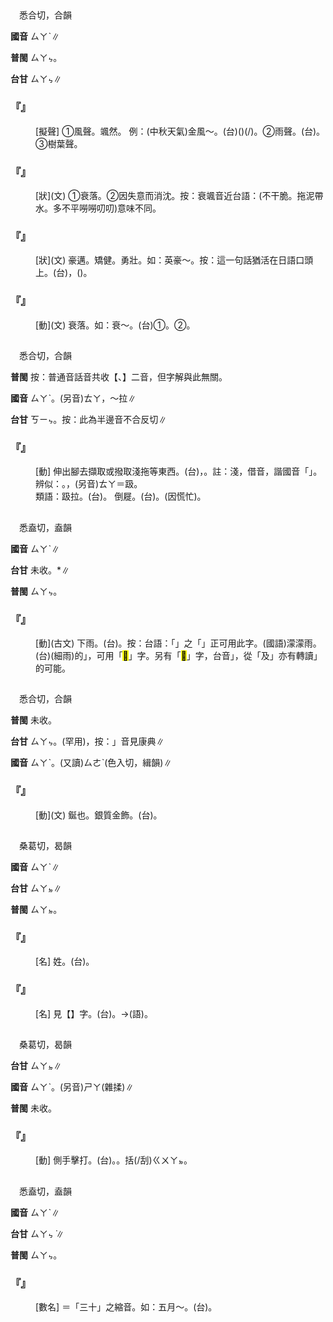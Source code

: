 
=={{ruby|颯|ㄙㄚˋ}}==

　悉合切，合韻

'''國音''' <rt>ㄙㄚˋ</rt>∥

'''普閩''' <rt>ㄙㄚㆴ</rt>。

'''台甘''' <rt>ㄙㄚㆴ</rt>∥

    

==='''『{{ruby|颯|ㄙㄚˋ}}{{ruby|颯|ㄙㄚˋ}}』'''===
: [擬聲] ①風聲。颯然。 例：(中秋天氣)金風～。(台)({{ruby|中|ㄉㄧㆲ}}{{ruby|秋|ㄑㄧㄨ}}{{ruby|氣|ㄎㄧ˪}}{{ruby|候|ㄏㄠ˫}}){{ruby|秋|ㄑㄧㄨ}}{{ruby|風|ㄏㆲ/ㄏㄨㄤ}}(/{{ruby|涼|ㄌㄧㄤˊ}}{{ruby|風|ㄏㆲ/ㄏㄨㄤ}}){{ruby|颸|ㄙㄨ˪}}{{ruby|颸|ㄙㄨ˪}}{{ruby|叫|ㄍㄧㄜ˪}}。②雨聲。(台){{ruby|雨|ㄏㆦ˫}}{{ruby|聲|ㄒㄧㆩ}}{{ruby|吒|ㄘㄚ˪}}{{ruby|吒|ㄘㄚ˪}}{{ruby|叫|ㄍㄧㄜ˪}}。③樹葉聲。
    

==='''『{{ruby|衰|ㄕㄨㄞ}}{{ruby|颯|ㄙㄚˋ}}』'''===
: [狀](文) ①衰落。②因失意而消沈。按：衰颯音近台語：{{ruby|沙|ㄙㄨㄚ}}{{ruby|屑|ㄙㄚㆴ}}(不干脆。拖泥帶水。多不平嘮嘮叨叨)意味不同。
    

==='''『{{ruby|颯|ㄙㄚˋ}}{{ruby|爽|ㄕㄨㄤˇ}}』'''===
: [狀](文) 豪邁。矯健。勇壯。如：英豪～。按：這一句話猶活在日語口頭上。(台){{ruby|相|ㄒㄧㆲ˪}}{{ruby|貌|ㄇㄠ˫}}{{ruby|傑|ㄍㄧㄚㆵ ͘}}{{ruby|出|ㄘㄨㆵ}}，{{ruby|端|ㄉㄨㄢ}}{{ruby|正|ㄐㄧㄥ˪}}{{ruby|又|ㄧㄨ˫}}{{ruby|豪|ㄏㄜˊ}}{{ruby|爽|ㄙㆲˋ}}({{ruby|令|ㄌㄧㄥ˫}}{{ruby|人|ㆢㄧㄣˊ/ㄌㄧㄣˊ}}{{ruby|起|ㄎㄧˋ}}{{ruby|敬|ㄍㄧㄥ˪}}{{ruby|嚮|ㄏㄧㆲˋ}}{{ruby|往|ㆲˋ}})。
    

==='''『{{ruby|颯|ㄙㄚˋ}}』'''===
: [動](文) 衰落。如：衰～。(台)①{{ruby|衰|ㄙㄨㄧ}}{{ruby|落|ㄌㆦㆶ ͘}}。②{{ruby|意|ㄧ˪}}{{ruby|氣|ㄎㄧ˪}}{{ruby|消|ㄒㄧㄠ}}{{ruby|沈|ㄉㄧㆬˊ}}。
    

=={{ruby|趿|ㄙㄚˋ}}==

　悉合切，合韻

'''普閩''' 按：普通音話音共收【{{ruby|趿|ㄊㄚ}}、{{ruby|趿|ㄙㄚˇ}}】二音，但字解與此無關。

'''國音''' <rt>ㄙㄚˋ</rt>。(另音)<rt>ㄊㄚ</rt>，～拉∥

'''台甘''' <rt>ㄎㄧㆴ</rt>。按：此為半邊音不合反切∥

    

==='''『{{ruby|趿|ㄙㄚˋ}}』'''===
: [動] 伸出腳去擷取或撥取淺拖等東西。(台){{ruby|淺|ㄑㄧㄢˋ}}，{{ruby|伸|ㄘㄨㄣ}}{{ruby|骹|ㄎㄚ}}{{ruby|去|ㄎㄧ˪}}{{ruby|<mark>&#xffaf4;</mark>|ㄎㄧㄜㆷ}}{{ruby|鞋|ㆤˊ/ㄨㆤˊ}}。註：淺，借音，諧國音「{{ruby|<mark>&#xf9ba3;</mark>|ㄑㄧㄢ}}」。
:辨似：{{ruby|趿|ㄙㄚˋ}}。{{ruby|靸|ㄙㄚˇ}}，(另音)<rt>ㄊㄚ</rt>＝趿。
:
:類語：趿拉。(台){{ruby|倒|ㄉㄜˋ}}{{ruby|踏|ㄉㄚㆷ ͘}}{{ruby|<mark>&#xf90c1;</mark>|ㄉㆪ}}。 倒屣。(台){{ruby|倒|ㄉㄜˋ}}{{ruby|拖|ㄊㄨㄚ}}{{ruby|鞋|ㆤˊ/ㄨㆤˊ}}。{{ruby|鞋|ㆤˊ/ㄨㆤˊ}}{{ruby|倒|ㄉㄜˋ}}{{ruby|拖|ㄊㄨㄚ}}(因慌忙)。
:
    

=={{ruby|<mark>&#xffbb3;</mark>|ㄙㄚˋ}}==

　悉盍切，盍韻

'''國音''' <rt>ㄙㄚˋ</rt>∥

'''台甘''' 未收。{{ruby|(台)|ㄙㄚㆴ}}*∥

'''普閩''' <rt>ㄙㄚㆴ</rt>。

    

==='''『{{ruby|<mark>&#xffbb3;</mark>|ㄙㄚˋ}}』'''===
: [動](古文) 下雨。(台){{ruby|落|ㄌㄜㆷ ͘}}{{ruby|雨|ㄏㆦ˫}}。按：台語：「{{ruby|雨|ㄏㆦ˫}}{{ruby|仔|ㄚ}}{{ruby|<mark>&#xffbb3;</mark>|ㄙㄚㆴ ͘}}{{ruby|<mark>&#xffbb3;</mark>|ㄙㄚㆴ ͘}}」之「{{ruby|<mark>&#xffbb3;</mark>|ㄙㄚㆴ ͘}}」正可用此字。(國語)濛濛雨。(台){{ruby|雨|ㄏㆦ˫}}{{ruby|<mark>&#xffbb3;</mark>|ㄙㄚㆴ ͘}}{{ruby|仔|ㄚ}}(細雨)的{{ruby|「|ㄙㄚㆴ ͘}}」，可用「<mark>&#xffbb3;</mark>」字。另有「<mark>&#xffc45;</mark>」字，台音{{ruby|「|ㄙㆤㆷ}}」，從「及」亦有轉讀{{ruby|「|ㄙㄚㆴ ͘}}」的可能。
    

=={{ruby|鈒|ㄙㄚˋ}}==

　悉合切，合韻

'''普閩''' 未收。

'''台甘''' <rt>ㄙㄚㆴ</rt>。{{ruby|(文)|ㄎㄧㆴ}}(罕用)，按：{{ruby|「|ㄎㄧㆴ}}」音見康典∥

'''國音''' <rt>ㄙㄚˋ</rt>。(又讀)<rt>ㄙㄜˋ</rt>(色入切，緝韻)∥

    

==='''『{{ruby|鈒|ㄙㄚˋ}}』'''===
: [動](文) 鋋也。銀質金飾。(台){{ruby|疑|ㆣㄧˊ}}{{ruby|謂|ㄨㄧ˫}}{{ruby|鍍|ㄉㆦ˫}}{{ruby|金|ㄍㄧㆬ}}。
    

=={{ruby|薩|ㄙㄚˋ}}==

　桑葛切，曷韻

'''國音''' <rt>ㄙㄚˋ</rt>∥

'''台甘''' <rt>ㄙㄚㆵ</rt>∥

'''普閩''' <rt>ㄙㄚㆵ</rt>。

    

==='''『{{ruby|薩|ㄙㄚˋ}}』'''===
: [名] 姓。(台){{ruby|薩|ㄙㄚㆵ}}。
    

==='''『{{ruby|菩|ㄆㄨˊ}}{{ruby|薩|ㄙㄚˋ}}』'''===
: [名] 見【{{ruby|菩|ㄆㄨˊ}}】字。(台){{ruby|菩|ㄆㆦˊ}}{{ruby|薩|ㄙㄚㆵ}}。→{{ruby|菩|ㄆㆦ˫}}{{ruby|薩|ㄙㄚㆵ}}(語)。
    

=={{ruby|摋|ㄙㄚˋ}}==

　桑葛切，曷韻

'''台甘''' <rt>ㄙㄚㆵ</rt>∥

'''國音''' <rt>ㄙㄚˋ</rt>。(另音)<rt>ㄕㄚ</rt>(雜揉)∥

'''普閩''' 未收。

    

==='''『{{ruby|摋|ㄙㄚˋ}}』'''===
: [動] 側手擊打。(台){{ruby|揌|ㄙㄞ}}。{{ruby|搧|ㄒㄧㄢ˪}}。括(/刮)<rt>ㄍㄨㄚㆵ</rt>。
    

=={{ruby|卅|ㄙㄚˋ}}==

　悉盍切，盍韻

'''國音''' <rt>ㄙㄚˋ</rt>∥

'''台甘''' <rt>ㄙㄚㆴ ͘</rt>∥

'''普閩''' <rt>ㄙㄚㆴ</rt>。

    

==='''『{{ruby|卅|ㄙㄚˋ}}』'''===
: [數名] ＝「三十」之縮音。如：五月～。(台){{ruby|五|ㆣㆦ˫}}{{ruby|月|ㆣㄨㆤㆷ ͘/ㆣㆤㆷ ͘}}{{ruby|卅|ㄙㄚㆴ ͘}}{{ruby|日|ㆢㄧㆵ ͘/ㄌㄧㆵ ͘}}。
    
